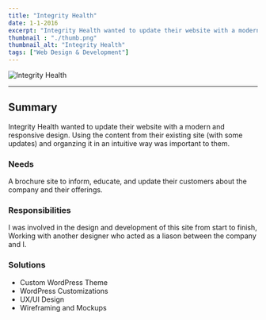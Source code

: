 ```yaml
---
title: "Integrity Health"
date: 1-1-2016
excerpt: "Integrity Health wanted to update their website with a modern and responsive design."
thumbnail : "./thumb.png"
thumbnail_alt: "Integrity Health"
tags: ["Web Design & Development"]
---
```



<section className={portfolioStyles.portfolioImage2}>
<img src={ihImage} alt="Integrity Health"/>
</section>

***
## Summary

Integrity Health wanted to update their website with a modern and responsive design. Using the content from their existing site (with some updates) and organzing it in an intuitive way was important to them.

### Needs

A brochure site to inform, educate, and update their customers about the company and their offerings.

### Responsibilities
I was involved in the design and development of this site from start to finish, Working with another designer who acted as a liason between the company and I.

### Solutions
* Custom WordPress Theme
* WordPress Customizations
* UX/UI Design
* Wireframing and Mockups

